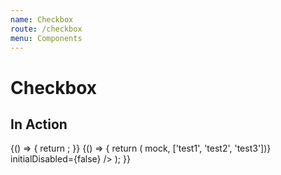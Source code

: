 ```yaml
---
name: Checkbox
route: /checkbox
menu: Components
---
```


# Checkbox


## In Action

<Playground>
  {() => {
    return <CheckboxEditor field={createFakeFieldAPI()} initialDisabled={false} />;
  }}
</Playground>

<Playground>
  {() => {
    return (
      <CheckboxEditor
        field={createFakeFieldAPI(mock => mock, ['test1', 'test2', 'test3'])}
        initialDisabled={false}
      />
    );
  }}
</Playground>
